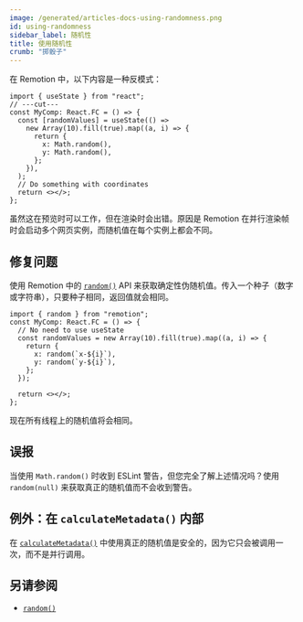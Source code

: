 ```yaml
---
image: /generated/articles-docs-using-randomness.png
id: using-randomness
sidebar_label: 随机性
title: 使用随机性
crumb: "掷骰子"
---
```


在 Remotion 中，以下内容是一种反模式：

```tsx twoslash
import { useState } from "react";
// ---cut---
const MyComp: React.FC = () => {
  const [randomValues] = useState(() =>
    new Array(10).fill(true).map((a, i) => {
      return {
        x: Math.random(),
        y: Math.random(),
      };
    }),
  );
  // Do something with coordinates
  return <></>;
};
```

虽然这在预览时可以工作，但在渲染时会出错。原因是 Remotion 在并行渲染帧时会启动多个网页实例，而随机值在每个实例上都会不同。

## 修复问题

使用 Remotion 中的 [`random()`](/docs/random) API 来获取确定性伪随机值。传入一个种子（数字或字符串），只要种子相同，返回值就会相同。

```tsx twoslash {5-6}
import { random } from "remotion";
const MyComp: React.FC = () => {
  // No need to use useState
  const randomValues = new Array(10).fill(true).map((a, i) => {
    return {
      x: random(`x-${i}`),
      y: random(`y-${i}`),
    };
  });

  return <></>;
};
```

现在所有线程上的随机值将会相同。

## 误报

当使用 `Math.random()` 时收到 ESLint 警告，但您完全了解上述情况吗？使用 `random(null)` 来获取真正的随机值而不会收到警告。

## 例外：在 `calculateMetadata()` 内部

在 [`calculateMetadata()`](/docs/calculate-metadata) 中使用真正的随机值是安全的，因为它只会被调用一次，而不是并行调用。

## 另请参阅

- [`random()`](/docs/random)

